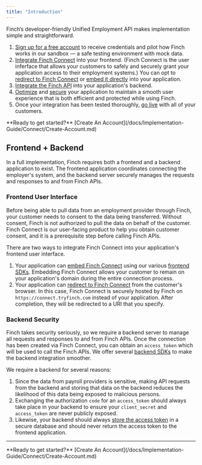 ```yaml
---
title: "Introduction"
---
```


Finch’s developer-friendly Unified Employment API makes implementation simple and straightforward.

1. [Sign up for a free account](/docs/Implementation-Guide/Connect/Create-Account) to receive credentials and pilot how Finch works in our sandbox — a safe testing environment with mock data.
1. [Integrate Finch Connect](/docs/Implementation-Guide/Connect/Set-Up-Finch-Connect.md) into your frontend. (Finch Connect is the user inferface that allows your customers to safely and securely grant your application access to their employment systems.) You can opt to [redirect to Finch Connect](docs/Implementation-Guide/Connect/Set-Up-Finch-Connect.md#redirect-finch-connect) or [embed it directly](/docs/Implementation-Guide/Connect/Set-Up-Finch-Connect.md#embedded-finch-connect) into your application.
1. [Integrate the Finch API](/docs/Implementation-Guide/Communicate/Read-Data.md) into your application's backend.
1. [Optimize](/docs/Implementation-Guide/Optimize/Batch-Requests.md) and [secure](/docs/Implementation-Guide/Secure/Store-Tokens.md) your application to maintain a smooth user experience that is both efficient and protected while using Finch.
1. Once your integration has been tested thoroughly, [go live](/docs/Implementation-Guide/Deploy/Go-Live-Checklist) with all of your customers.

<Info>
 **Ready to get started?** [Create An Account](/docs/Implementation-Guide/Connect/Create-Account.md)
</Info>

## Frontend + Backend

In a full implementation, Finch requires both a frontend and a backend application to exist. The frontend application coordinates connecting the employer's system, and the backend server securely manages the requests and responses to and from Finch APIs.

### Frontend User Interface

Before being able to pull data from an employment provider through Finch, your customer needs to consent to the data being transferred. Without consent, Finch is not authorized to pull the data on behalf of the customer. Finch Connect is our user-facing product to help you obtain customer consent, and it is a prerequisite step before calling Finch APIs. 

There are two ways to integrate Finch Connect into your application's frontend user interface.

1. Your application can [embed Finch Connect](/docs/Implementation-Guide/Connect/Set-Up-Finch-Connect.md#embedded-finch-connect) using our various [frontend SDKs](/docs/Developer-Resources/SDKs.md#frontend-sdks). Embedding Finch Connect allows your customer to remain on your application's domain during the entire connection process.
1. Your application can [redirect to Finch Connect](/docs/Implementation-Guide/Connect/Set-Up-Finch-Connect.md#redirect-finch-connect) from the customer's browser. In this case, Finch Connect is securely hosted by Finch on `https://connect.tryfinch.com` instead of your application. After completion, they will be redirected to a URI that you specify.

### Backend Security

Finch takes security seriously, so we require a backend server to manage all requests and responses to and from Finch APIs. Once the connection has been created via Finch Connect, you can obtain an `access_token` which will be used to call the Finch APIs. We offer several [backend SDKs](/docs/Developer-Resources/SDKs.md#backend-sdks) to make the backend integration smoother. 

We require a backend for several reasons:
1. Since the data from payroll providers is sensitive, making API requests from the backend and storing that data on the backend reduces the likelihood of this data being exposed to malicious persons.
1. Exchanging the authorization `code` for an `access_token` should always take place in your backend to ensure your `client_secret` and `access_token` are never publicly exposed.
1. Likewise, your backend should always [store the access token](/docs/Implementation-Guide/Secure/Store-Tokens.md) in a secure database and should never return the access token to the frontend application. 

---

<Info>
 **Ready to get started?** [Create An Account](/docs/Implementation-Guide/Connect/Create-Account.md)
</Info>

